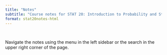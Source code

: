 ```yaml
---
title: "Notes"
subtitle: "Course notes for STAT 20: Introduction to Probability and Statistics"
format: stat20notes-html
---
```


\

Navigate the notes using the menu in the left sidebar or the search in the upper right corner of the page. 